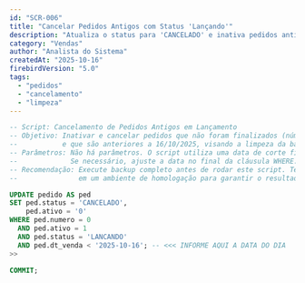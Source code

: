 ```yaml
---
id: "SCR-006"
title: "Cancelar Pedidos Antigos com Status 'Lançando'"
description: "Atualiza o status para 'CANCELADO' e inativa pedidos antigos que ficaram travados no status 'LANCANDO', com número 0 e data de venda anterior à data atual. ATENÇÃO: É obrigatório realizar um backup completo da base de dados antes da execução e validar o impacto em um ambiente de homologação."
category: "Vendas"
author: "Analista do Sistema"
createdAt: "2025-10-16"
firebirdVersion: "5.0"
tags:
  - "pedidos"
  - "cancelamento"
  - "limpeza"
---
```


```sql
-- Script: Cancelamento de Pedidos Antigos em Lançamento
-- Objetivo: Inativar e cancelar pedidos que não foram finalizados (número 0, status 'LANCANDO') 
--           e que são anteriores a 16/10/2025, visando a limpeza da base de dados.
-- Parâmetros: Não há parâmetros. O script utiliza uma data de corte fixa ('2025-10-16'). 
--             Se necessário, ajuste a data no final da cláusula WHERE.
-- Recomendação: Execute backup completo antes de rodar este script. Teste previamente 
--               em um ambiente de homologação para garantir o resultado esperado.

UPDATE pedido AS ped
SET ped.status = 'CANCELADO',
    ped.ativo = '0'
WHERE ped.numero = 0
  AND ped.ativo = 1
  AND ped.status = 'LANCANDO'
  AND ped.dt_venda < '2025-10-16'; -- <<< INFORME AQUI A DATA DO DIA
>>

COMMIT;
```